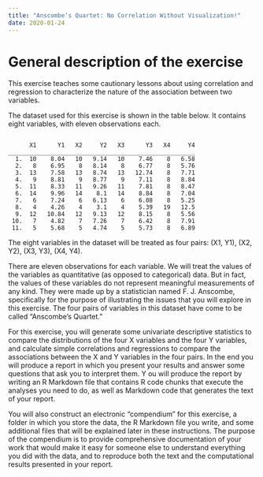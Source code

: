 ---
title: "Anscombe’s Quartet: No Correlation Without Visualization!"
date: 2020-01-24
---

# General description of the exercise

This exercise teaches some cautionary lessons about using correlation and regression to characterize the nature of the association between two variables.

The dataset used for this exercise is shown in the table below. It contains eight variables, with eleven observations each.

```         

      X1      Y1   X2     Y2   X3      Y3   X4     Y4  
_____________________________________________________
  1.  10    8.04   10   9.14   10    7.46    8   6.58 
  2.   8    6.95    8   8.14    8    6.77    8   5.76 
  3.  13    7.58   13   8.74   13   12.74    8   7.71 
  4.   9    8.81    9   8.77    9    7.11    8   8.84 
  5.  11    8.33   11   9.26   11    7.81    8   8.47 
  6.  14    9.96   14    8.1   14    8.84    8   7.04 
  7.   6    7.24    6   6.13    6    6.08    8   5.25 
  8.   4    4.26    4    3.1    4    5.39   19   12.5 
  9.  12   10.84   12   9.13   12    8.15    8   5.56 
 10.   7    4.82    7   7.26    7    6.42    8   7.91 
 11.   5    5.68    5   4.74    5    5.73    8   6.89 
```

The eight variables in the dataset will be treated as four pairs: (X1, Y1), (X2, Y2), (X3, Y3), (X4, Y4).

There are eleven observations for each variable. We will treat the values of the variables as quantitative (as opposed to categorical) data. But in fact, the values of these variables do not represent meaningful measurements of any kind. They were made up by a statistician named F. J. Anscombe, specifically for the purpose of illustrating the issues that you will explore in this exercise. The four pairs of variables in this dataset have come to be called "Anscombe's Quartet."

For this exercise, you will generate some univariate descriptive statistics to compare the distributions of the four X variables and the four Y variables, and calculate simple correlations and regressions to compare the associations between the X and Y variables in the four pairs. In the end you will produce a report in which you present your results and answer some questions that ask you to interpret them. Y ou will produce the report by writing an R Markdown file that contains R code chunks that execute the analyses you need to do, as well as Markdown code that generates the text of your report.

You will also construct an electronic "compendium" for this exercise, a folder in which you store the data, the R Markdown file you write, and some additional files that will be explained later in these instructions. The purpose of the compendium is to provide comprehensive documentation of your work that would make it easy for someone else to understand everything you did with the data, and to reproduce both the text and the computational results presented in your report.
